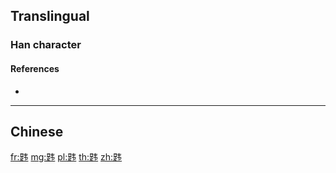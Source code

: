 {{character info/new}}
{{also|韙}}
==Translingual==

===Han character===
{{Han char|rn=178|rad=韦|as=09|sn=13|four=|canj=AOQS|ids=⿺是韦}}

====References====
* {{Han ref|kx=1396.031|hdz=74508.010|uh=97EA|ud=38890}}

----

==Chinese==
{{zh-see|韙}}

[[fr:韪]]
[[mg:韪]]
[[pl:韪]]
[[th:韪]]
[[zh:韪]]